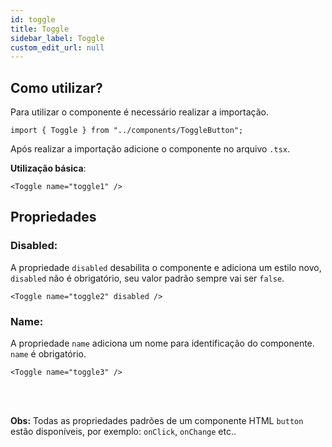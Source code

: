 ```yaml
---
id: toggle
title: Toggle
sidebar_label: Toggle
custom_edit_url: null
---
```



## Como utilizar?

Para utilizar o componente é necessário realizar a importação.

```tsx
import { Toggle } from "../components/ToggleButton";
```

Após realizar a importação adicione o componente no arquivo `.tsx`.

**Utilização básica**:

```tsx
<Toggle name="toggle1" />
```

<Toggle name="toggle1" />

## Propriedades

### Disabled:

A propriedade `disabled` desabilita o componente e adiciona um estilo novo, `disabled` não é obrigatório, seu valor padrão sempre vai ser `false`.

```tsx
<Toggle name="toggle2" disabled />
```

<Toggle name="toggle2" disabled />

### Name:

A propriedade `name` adiciona um nome para identificação do componente. `name` é obrigatório.

```tsx
<Toggle name="toggle3" />
```

<Toggle name="toggle3" />

<br />
<br />

**Obs:** Todas as propriedades padrões de um componente HTML `button` estão disponíveis,
por exemplo: `onClick`, `onChange` etc..
